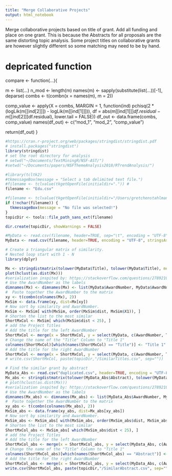 ```yaml
---
title: "Merge Collaborative Projects"
output: html_notebook
---
```

Merge collaborative projects based on title of grant. Add all funding and place on one grant. This is because the Abstracts for all proposals are the same distorting topic analysis. Some project titles on collaborative grants are however slightly different so some matching may need to be by hand.



# depricated function
compare <- function(...){

  m <- list(...)
  n_mod <- length(m)
  names(m) <- sapply(substitute(list(...))[-1], deparse)
  combs <- t(combn(x = names(m), m = 2))

  comp_value <- apply(X = combs, MARGIN = 1, function(ind) pchisq(2 * (logLik(m[[ind[2]]]) - logLik(m[[ind[1]]])), df = abs(m[[ind[1]]]$df.residual - m[[ind[2]]]$df.residual), lower.tail = FALSE))
  df_out <- data.frame(combs, comp_value)
  names(df_out) <- c("mod_1", "mod_2", "comp_value")

  return(df_out)
}

```r
#https://cran.r-project.org/web/packages/stringdist/stringdist.pdf
# install.packages("stringdist")
library(stringdist)
# set the root directory for analysis
# setwd("~/Documents/TextMiningR/NSF-AST/")
#setwd("~/Documents/papers/NSFThemeAnalysis2018/RTrendAnalysis/")

#library(tcltk2)
#tkmessageBox(message = "Select a tab delimited text file.")
#filename <- tclvalue(tkgetOpenFile(initialdir=".")) # 
filename <- "Edu.csv"

#filename <- tclvalue(tkgetOpenFile(initialdir="/Users/gretchenstahlman/Documents/TextMiningR")) # 
if (!nchar(filename)) {
  tkmessageBox(message = "No file was selected!")
}
topicDir <- tools::file_path_sans_ext(filename)

dir.create(topicDir, showWarnings = FALSE)

#MyData <- read.csv(filename, header=TRUE, sep="\t", encoding = "UTF-8", stringsAsFactors=FALSE) # tab delimited
MyData <- read.csv(filename, header=TRUE, encoding = "UTF-8", stringsAsFactors=FALSE) # tab delimited
```

```r
# Create a triangular matrix of similarity.
# Nested loop start with 1 - N
library(dplyr)

Mx <- stringdistmatrix(tolower(MyData$Title), tolower(MyData$Title), method= c("lcs"))
plot(hclust(as.dist(Mx)))
#serialization inspited by: https://stackoverflow.com/questions/27892100/distance-matrix-to-pairwise-distance-list-in-r
# Use the AwardNumber as the labels
dimnames(Mx) <- dimnames(Mx) <- list(MyData$AwardNumber, MyData$AwardNumber) 
#  Paste together the AwardNumber to the matrix
xy <- t(combn(colnames(Mx), 2))
MxSim <- data.frame(xy, dist=Mx[xy])
# Now sort by similarity and AwardNumber.
MxSim <- MxSim[ with(MxSim, order(MxSim$dist, MxSim$X1)), ]
# Shorten the list to the most similar
ShortMxCol <- MxSim[ which(MxSim$dist < 25), ]
# add the Project Titles 
# Add the title for the left AwardNumber
ShortMxCol <- merge(x = ShortMxCol, y = select(MyData, c(AwardNumber, Title)), by.y = c("AwardNumber"), by.x = "X1")
# Change the name of the "Title" Column to "Title 1"
colnames(ShortMxCol)[which(names(ShortMxCol) == "Title")] <- "Title 1"
# Add the title for the right AwardNumber
ShortMxCol <- merge(x = ShortMxCol, y = select(MyData, c(AwardNumber, Title)), by.y = c("AwardNumber"), by.x = "X2")
# write.csv(ShortMxCol, paste(topicDir,"/SimilarTitles.csv", sep=""))


```

```r
# Find the similar grant by abstract
MyData_Abs <- read.csv("duplicated.csv", header=TRUE, encoding = "UTF-8", stringsAsFactors=FALSE) # tab delimited
Mx_abs <- stringdistmatrix(tolower(MyData_Abs$Abstract), tolower(MyData_Abs$Abstract), method= c("lcs"))
# plot(hclust(as.dist(Mx)))
#serialization inspited by: https://stackoverflow.com/questions/27892100/distance-matrix-to-pairwise-distance-list-in-r
# Use the AwardNumber as the labels
dimnames(Mx_abs) <- dimnames(Mx_abs) <- list(MyData_Abs$AwardNumber, MyData_Abs$AwardNumber) 
#  Paste together the AwardNumber to the matrix
xy_abs <- t(combn(colnames(Mx_abs), 2))
MxSim_abs <- data.frame(xy_abs, dist=Mx_abs[xy_abs])
# Now sort by similarity and AwardNumber.
MxSim_abs <- MxSim_abs[ with(MxSim_abs, order(MxSim_abs$dist, MxSim_abs$X1)), ]
# Shorten the list to the most similar
ShortMxCol_abs <- MxSim_abs[ which(MxSim_abs$dist < 25), ]
# add the Project Titles 
# Add the title for the left AwardNumber
ShortMxCol_abs <- merge(x = ShortMxCol_abs, y = select(MyData_Abs, c(AwardNumber, Abstract)), by.y = c("AwardNumber"), by.x = "X1")
# Change the name of the "Title" Column to "Title 1"
colnames(ShortMxCol_abs)[which(names(ShortMxCol_abs) == "Abstract")] <- "Abstract 1"
# Add the title for the right AwardNumber
ShortMxCol_abs <- merge(x = ShortMxCol_abs, y = select(MyData_Abs, c(AwardNumber, Abstract)), by.y = c("AwardNumber"), by.x = "X2")
write.csv(ShortMxCol_abs, paste(topicDir,"/SimilarAbstract.csv", sep=""))
```
